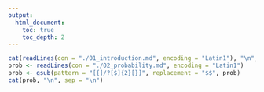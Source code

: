 ```yaml
---
output:
  html_document:
    toc: true
    toc_depth: 2
---
```



```r
cat(readLines(con = "./01_introduction.md", encoding = "Latin1"), "\n", sep = "\n")
prob <- readLines(con = "./02_probability.md", encoding = "Latin1")
prob <- gsub(pattern = "[{]/?[$]{2}[}]", replacement = "$$", prob)
cat(prob, "\n", sep = "\n")
```

